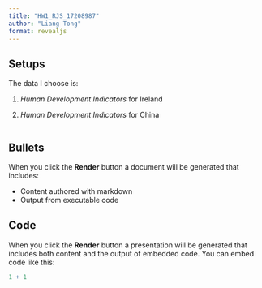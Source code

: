 ```yaml
---
title: "HW1_RJS_17208987"
author: "Liang Tong"
format: revealjs
---
```


## Setups

The data I choose is:

1.  *Human Development Indicators* for Ireland

2.  *Human Development Indicators* for China

```r

```

## Bullets

When you click the **Render** button a document will be generated that includes:

-   Content authored with markdown
-   Output from executable code

## Code

When you click the **Render** button a presentation will be generated that includes both content and the output of embedded code. You can embed code like this:

```r
1 + 1
```
